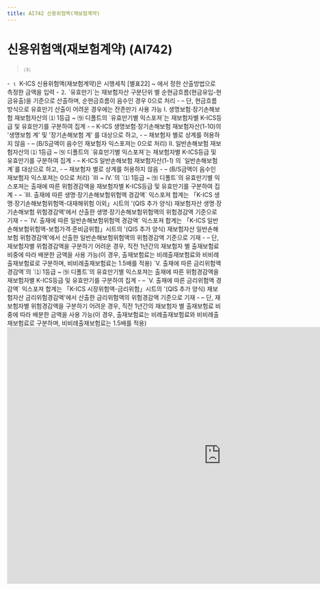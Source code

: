 ```yaml
---
title: AI742 신용위험액(재보험계약)
---
```

# 신용위험액(재보험계약) (AI742)

<Accordion multiple activeIndex={[]}>
<AccordionTab header="[작성 요령]">

> <OverlayDemo id ="451_나"/> ⑶
<Accordion  activeIndex={[]}>
<AccordionTab header="유효만기 및 신용등급별 익스포져 분류">
- ⒈ K-ICS 신용위험액(재보험계약)은 시행세칙 [별표22] <OverlayDemo id ="451"/> ~ <OverlayDemo id ="453"/>에서 정한 산출방법으로 측정한 금액을 입력
- ⒉ `유효만기`는 재보험자산 구분단위 별 순현금흐름(현금유입-현금유출)을 기준으로 산출하며, 순현금흐름이 음수인 경우 0으로 처리
    - – 단, 현금흐름 방식으로 유효만기 산출이 어려운 경우에는 잔존만기 사용 가능

</AccordionTab>
<AccordionTab header="재보험자산 익스포져">

<TabView>
<TabPanel header="Ⅰ. 생명보험·장기손해보험 재보험자산" >
Ⅰ. 생명보험·장기손해보험 재보험자산의 ⑴ 1등급 ~ ⑼ 디폴트의 `유효만기별 익스포져`는 재보험자별 K-ICS등급 및 유효만기를 구분하여 집계
- – K-ICS 생명보험·장기손해보험 재보험자산(1-10)의 '생명보험 계' 및 '장기손해보험 계' 를 대상으로 하고,
- – 재보험자 별로 상계를 허용하지 않음
- – (B/S금액이 음수인 재보험자 익스포져는 0으로 처리)
</TabPanel>
<TabPanel header="Ⅱ. 일반손해보험 재보험자산" >
Ⅱ. 일반손해보험 재보험자산의 ⑴ 1등급 ~ ⑼ 디폴트의 `유효만기별 익스포져`는 재보험자별 K-ICS등급 및 유효만기를 구분하여 집계
- – K-ICS 일반손해보험 재보험자산(1-1) 의 `일반손해보험 계`를 대상으로 하고,
- – 재보험자 별로 상계를 허용하지 않음
- – (B/S금액이 음수인 재보험자 익스포져는 0으로 처리)
</TabPanel>
</TabView>

</AccordionTab>
<AccordionTab header="출재에 따른 위험경감액">

<TabView>
<TabPanel header="Ⅲ. 생명·장기손해보험위험액 경감액	" >
`Ⅲ ~ Ⅳ.`의 `⑴ 1등급 ~ ⑼ 디폴트`의 유효만기별 익스포져는 출재에 따른 위험경감액을 재보험자별 K-ICS등급 및 유효만기를 구분하여 집계
- – `Ⅲ. 출재에 따른 생명·장기손해보험위험액 경감액` 익스포져 합계는 「K-ICS 생명∙장기손해보험위험액-대재해위험 이외」시트의 '(QIS 추가 양식) 재보험자산 생명∙장기손해보험 위험경감액'에서 산출한 생명∙장기손해보험위험액의 위험경감액 기준으로 기재
- – `Ⅳ. 출재에 따른 일반손해보험위험액 경감액` 익스포져 합계는 「K-ICS 일반손해보험위험액-보험가격∙준비금위험」시트의 '(QIS 추가 양식) 재보험자산 일반손해보험 위험경감액'에서 산출한 일반손해보험위험액의 위험경감액 기준으로 기재
- – 단, 재보험자별 위험경감액을 구분하기 어려운 경우, 직전 1년간의 재보험자 별 출재보험료 비중에 따라 배분한 금액을 사용 가능(이 경우, 출재보험료는 비례출재보험료와 비비례출재보험료로 구분하며, 비비례출재보험료는 1.5배를 적용)

</TabPanel>
<TabPanel header="Ⅴ. 금리위험액 경감액	" >
`Ⅴ. 출재에 따른 금리위험액 경감액`의 `⑴ 1등급 ~ ⑼ 디폴트`의 유효만기별 익스포져는 출재에 따른 위험경감액을 재보험자별 K-ICS등급 및 유효만기를 구분하여 집계
- – `Ⅴ. 출재에 따른 금리위험액 경감액` 익스포져 합계는 「K-ICS 시장위험액-금리위험」시트의 '(QIS 추가 양식) 재보험자산 금리위험경감액'에서 산출한 금리위험액의 위험경감액 기준으로 기재
- – 단, 재보험자별 위험경감액을 구분하기 어려운 경우, 직전 1년간의 재보험자 별 출재보험료 비중에 따라 배분한 금액을 사용 가능(이 경우, 출재보험료는 비례출재보험료와 비비례출재보험료로 구분하며, 비비례출재보험료는 1.5배를 적용)

</TabPanel>
</TabView>

</AccordionTab>
</Accordion>

</AccordionTab>
</Accordion>

<br/>

<iframe width="1000" height="600" frameBorder="0" scrolling="no"
src="https://onedrive.live.com/embed?resid=AB5F66CE0CF8D024%2116554&authkey=%21ACzRWZavyE-79hc&em=2
&AllowTyping=True
&wdAllowInteractivity=False&ActiveCell='6-5'!F10&Item='6-5'!A7:AJ93
&wdHideGridlines=True
&wdDownloadButton=False
&waccluster=PSG3">
</iframe>
